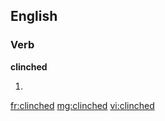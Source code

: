 ==English==

===Verb===
'''clinched'''

# {{past of|[[clinch]]}}

[[fr:clinched]]
[[mg:clinched]]
[[vi:clinched]]